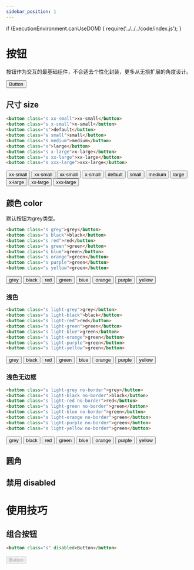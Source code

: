 ```yaml
---
sidebar_position: 1
---
```

if (ExecutionEnvironment.canUseDOM) {
    require('../../../code/index.js');
}

# 按钮
按钮作为交互的最基础组件，不合适去个性化封装，更多从无损扩展的角度设计。

<button className="s">Button</button>

## 尺寸 size
```html
<button class="s xx-small">xx-small</button>
<button class="s x-small">x-small</button>
<button class="s">default</button>
<button class="s small">small</button>
<button class="s medium">medium</button>
<button class="s">large</button>
<button class="s x-large">x-large</button>
<button class="s xx-large">xx-large</button>
<button class="s xxx-large">xxx-large</button>
```
<button className="">xx-small</button>
<button className="">xx-small</button>
<button className="s xx-small">xx-small</button>
<button className="s x-small">x-small</button>
<button className="s">default</button>
<button className="s small">small</button>
<button className="s medium">medium</button>
<button className="s large">large</button>
<button className="s x-large">x-large</button>
<button className="s xx-large">xx-large</button>
<button className="s xxx-large">xxx-large</button>

## 颜色 color
默认按钮为grey类型。
```html
<button class="s grey">grey</button>
<button class="s black">black</button>
<button class="s red">red</button>
<button class="s green">green</button>
<button class="s blue">green</button>
<button class="s orange">green</button>
<button class="s purple">green</button>
<button class="s yellow">green</button>
```
<button className="s grey">grey</button>
<button className="s black">black</button>
<button className="s red">red</button>
<button className="s green">green</button>
<button className="s blue">blue</button>
<button className="s orange">orange</button>
<button className="s purple">purple</button>
<button className="s yellow">yellow</button>

### 浅色
```html
<button class="s light-grey">grey</button>
<button class="s light-black">black</button>
<button class="s light-red">red</button>
<button class="s light-green">green</button>
<button class="s light-blue">green</button>
<button class="s light-orange">green</button>
<button class="s light-purple">green</button>
<button class="s light-yellow">green</button>
```
<button className="s light-grey">grey</button>
<button className="s light-black">black</button>
<button className="s light-red">red</button>
<button className="s light-green">green</button>
<button className="s light-blue">blue</button>
<button className="s light-orange">orange</button>
<button className="s light-purple">purple</button>
<button className="s light-yellow">yellow</button>

### 浅色无边框
```html
<button class="s light-grey no-border">grey</button>
<button class="s light-black no-border">black</button>
<button class="s light-red no-border">red</button>
<button class="s light-green no-border">green</button>
<button class="s light-blue no-border">green</button>
<button class="s light-orange no-border">green</button>
<button class="s light-purple no-border">green</button>
<button class="s light-yellow no-border">green</button>
```
<button className="s light-grey no-border">grey</button>
<button className="s light-black no-border">black</button>
<button className="s light-red no-border">red</button>
<button className="s light-green no-border">green</button>
<button className="s light-blue no-border">blue</button>
<button className="s light-orange no-border">orange</button>
<button className="s light-purple no-border">purple</button>
<button className="s light-yellow no-border">yellow</button>

## 圆角

## 禁用 disabled

# 使用技巧
## 组合按钮

```html
<button class="s" disabled>Button</button>
```
<button className="s" disabled>Button</button>
